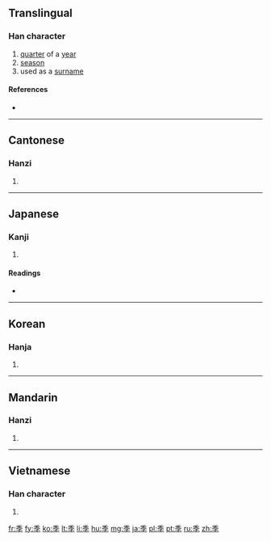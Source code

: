 ==Translingual==

===Han character===
{{Han char|rn=39|rad=子|as=05|sn=8|four=2040<sub>7</sub>|canj=竹木弓木 (HDND)|ids=⿱[[禾]][[子]]}}

# [[quarter]] of a [[year]]
# [[season]]
# used as a [[surname]]

====References====
* {{Han ref|kx=0279.030|dkj=06965|dj=0547.050|hdz=21013.050|uh=5B63|ud=23395|bh=A975|bd=43381}}

----

==Cantonese==

===Hanzi===
{{yue-hanzi|jyut=[[gwai3]]|y=gwai3}}

# {{defn|lang=yue|sort=子05}}

----

==Japanese==

===Kanji===
{{ja-kanji|grade=4|rs=子05}}

# {{defn|lang=ja|sort=子05}}

====Readings====
* {{ja-readings|on=[[き]] (ki)|kun=[[すえ]] (sue), [[とき]] (toki)}}

----

==Korean==

===Hanja===
{{ko-hanja|hangeul=계|rv=gye|mr=kye}}

# {{defn|lang=ko|sort=子05}}

----

==Mandarin==

===Hanzi===
{{cmn-hanzi|pin=[[jì]] ([[ji4]])|wg=chi<sup>4</sup>}}

# {{defn|lang=cmn|sort=子05}}

----

==Vietnamese==

===Han character===
{{vi-hantu|[[quý]], [[quí]], [[cuối]], [[quỳ]]|rs=子05}}

# {{defn|lang=vi|sort=子05}}

[[fr:季]]
[[fy:季]]
[[ko:季]]
[[lt:季]]
[[li:季]]
[[hu:季]]
[[mg:季]]
[[ja:季]]
[[pl:季]]
[[pt:季]]
[[ru:季]]
[[zh:季]]